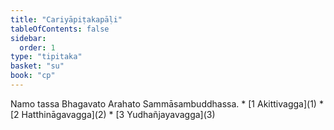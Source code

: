 ```yaml
---
title: "Cariyāpiṭakapāḷi"
tableOfContents: false
sidebar:
  order: 1
type: "tipitaka"
basket: "su"
book: "cp"
---
```


<Paragraph number="1" type="center" book="cp">
Namo tassa Bhagavato Arahato Sammāsambuddhassa.

</Paragraph>

<TableOfContents book="cp">
* [1 Akittivagga](1)
* [2 Hatthināgavagga](2)
* [3 Yudhañjayavagga](3)
</TableOfContents>
